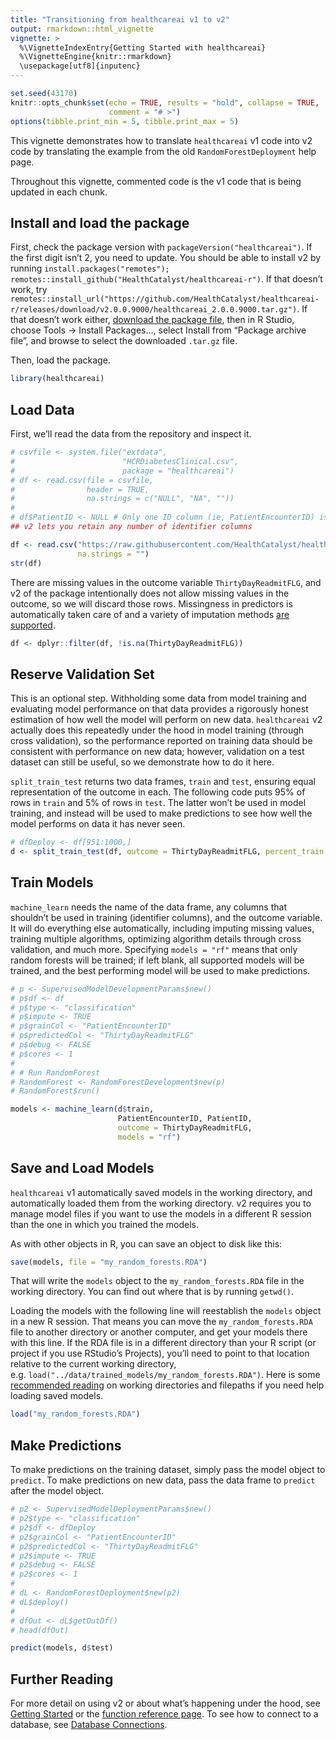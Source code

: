 ```yaml
---
title: "Transitioning from healthcareai v1 to v2"
output: rmarkdown::html_vignette
vignette: >
  %\VignetteIndexEntry{Getting Started with healthcareai}
  %\VignetteEngine{knitr::rmarkdown}
  \usepackage[utf8]{inputenc}
---
```


```r
set.seed(43170)
knitr::opts_chunk$set(echo = TRUE, results = "hold", collapse = TRUE, 
                      comment = "# >")
options(tibble.print_min = 5, tibble.print_max = 5)
```

This vignette demonstrates how to translate `healthcareai` v1 code into v2 code by translating the example from the old `RandomForestDeployment` help page. 

Throughout this vignette, commented code is the v1 code that is being updated in each chunk.

## Install and load the package

First, check the package version with `packageVersion("healthcareai")`. If the first digit isn't 2, you need to update. You should be able to install v2 by running `install.packages("remotes"); remotes::install_github("HealthCatalyst/healthcareai-r")`. If that doesn't work, try `remotes::install_url("https://github.com/HealthCatalyst/healthcareai-r/releases/download/v2.0.0.9000/healthcareai_2.0.0.9000.tar.gz")`. If that doesn't work either, [download the package file](https://github.com/HealthCatalyst/healthcareai-r/releases/download/v2.0.0.9000/healthcareai_2.0.0.9000.tar.gz), then in R Studio, choose Tools -> Install Packages..., select Install from "Package archive file", and browse to select the downloaded `.tar.gz` file. 

Then, load the package.

```r
library(healthcareai)
```

## Load Data

First, we'll read the data from the repository and inspect it.

```r
# csvfile <- system.file("extdata", 
#                        "HCRDiabetesClinical.csv", 
#                        package = "healthcareai")
# df <- read.csv(file = csvfile, 
#                header = TRUE, 
#                na.strings = c("NULL", "NA", ""))
# 
# df$PatientID <- NULL # Only one ID column (ie, PatientEncounterID) is needed remove this column
## v2 lets you retain any number of identifier columns

df <- read.csv("https://raw.githubusercontent.com/HealthCatalyst/healthcareai-r/8355ee33a6ea2ad549c8f840832b7843ddf27b04/inst/extdata/HCRDiabetesClinical.csv",
               na.strings = "")
str(df)
```

There are missing values in the outcome variable `ThirtyDayReadmitFLG`, and v2 of the package intentionally does not allow missing values in the outcome, so we will discard those rows. Missingness in predictors is automatically taken care of and a variety of imputation methods [are supported](https://docs.healthcare.ai/reference/index.html#section-data-preparation).

```r
df <- dplyr::filter(df, !is.na(ThirtyDayReadmitFLG))
```

## Reserve Validation Set

This is an optional step. Withholding some data from model training and evaluating model performance on that data provides a rigorously honest estimation of how well the model will perform on new data. `healthcareai` v2 actually does this repeatedly under the hood in model training (through cross validation), so the performance reported on training data should be consistent with performance on new data; however, validation on a test dataset can still be useful, so we demonstrate how to do it here.

`split_train_test` returns two data frames, `train` and `test`, ensuring equal representation of the outcome in each. The following code puts 95% of rows in `train` and 5% of rows in `test`. The latter won't be used in model training, and instead will be used to make predictions to see how well the model performs on data it has never seen.

```r
# dfDeploy <- df[951:1000,]
d <- split_train_test(df, outcome = ThirtyDayReadmitFLG, percent_train = .95)
```

## Train Models

`machine_learn` needs the name of the data frame, any columns that shouldn't be used in training (identifier columns), and the outcome variable. It will do everything else automatically, including imputing missing values, training multiple algorithms, optimizing algorithm details through cross validation, and much more. Specifying `models = "rf"` means that only random forests will be trained; if left blank, all supported models will be trained, and the best performing model will be used to make predictions.

```r
# p <- SupervisedModelDevelopmentParams$new()
# p$df <- df
# p$type <- "classification"
# p$impute <- TRUE
# p$grainCol <- "PatientEncounterID"
# p$predictedCol <- "ThirtyDayReadmitFLG"
# p$debug <- FALSE
# p$cores <- 1
# 
# # Run RandomForest
# RandomForest <- RandomForestDevelopment$new(p)
# RandomForest$run()

models <- machine_learn(d$train, 
                        PatientEncounterID, PatientID,
                        outcome = ThirtyDayReadmitFLG, 
                        models = "rf")
```

## Save and Load Models

`healthcareai` v1 automatically saved models in the working directory, and automatically loaded them from the working directory. v2 requires you to manage model files if you want to use the models in a different R session than the one in which you trained the models.

As with other objects in R, you can save an object to disk like this:

```r
save(models, file = "my_random_forests.RDA")
```

That will write the `models` object to the `my_random_forests.RDA` file in the working directory. You can find out where that is by running `getwd()`.

Loading the models with the following line will reestablish the `models` object in a new R session. That means you can move the `my_random_forests.RDA` file to another directory or another computer, and get your models there with this line. If the RDA file is in a different directory than your R script (or project if you use RStudio's Projects), you'll need to point to that location relative to the current working directory, e.g. `load("../data/trained_models/my_random_forests.RDA")`. Here is some [recommended reading](http://stat545.com/block002_hello-r-workspace-wd-project.html#working-directory) on working directories and filepaths if you need help loading saved models.

```r
load("my_random_forests.RDA")
```

## Make Predictions

To make predictions on the training dataset, simply pass the model object to `predict`. To make predictions on new data, pass the data frame to `predict` after the model object.

```r
# p2 <- SupervisedModelDeploymentParams$new()
# p2$type <- "classification"
# p2$df <- dfDeploy
# p2$grainCol <- "PatientEncounterID"
# p2$predictedCol <- "ThirtyDayReadmitFLG"
# p2$impute <- TRUE
# p2$debug <- FALSE
# p2$cores <- 1
# 
# dL <- RandomForestDeployment$new(p2)
# dL$deploy()
# 
# dfOut <- dL$getOutDf()
# head(dfOut)

predict(models, d$test)
```

## Further Reading

For more detail on using v2 or about what's happening under the hood, see [Getting Started](https://docs.healthcare.ai/articles/site_only/healthcareai.html) or the [function reference page](https://docs.healthcare.ai/reference/index.html). To see how to connect to a database, see [Database Connections](https://docs.healthcare.ai/articles/site_only/db_connections.html).
